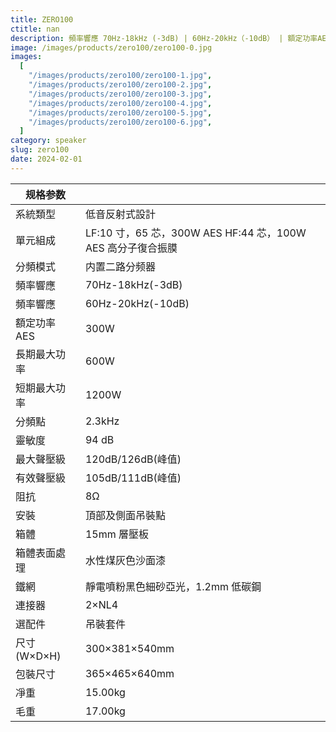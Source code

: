 ```yaml
---
title: ZERO100
ctitle: nan
description: 頻率響應 70Hz-18kHz (-3dB) | 60Hz-20kHz（-10dB） | 額定功率AES 300W | 靈敏度 94 dB
image: /images/products/zero100/zero100-0.jpg
images:
  [
    "/images/products/zero100/zero100-1.jpg",
    "/images/products/zero100/zero100-2.jpg",
    "/images/products/zero100/zero100-3.jpg",
    "/images/products/zero100/zero100-4.jpg",
    "/images/products/zero100/zero100-5.jpg",
    "/images/products/zero100/zero100-6.jpg",
  ]
category: speaker
slug: zero100
date: 2024-02-01
---
```


| 规格参数     |                                                             |
| ------------ | ----------------------------------------------------------- |
| 系統類型     | 低音反射式設計                                              |
| 單元組成     | LF:10 寸，65 芯，300W AES HF:44 芯，100W AES 高分子復合振膜 |
| 分頻模式     | 内置二路分频器                                              |
| 頻率響應     | 70Hz-18kHz(-3dB)                                            |
| 頻率響應     | 60Hz-20kHz(-10dB)                                           |
| 額定功率 AES | 300W                                                        |
| 長期最大功率 | 600W                                                        |
| 短期最大功率 | 1200W                                                       |
| 分頻點       | 2.3kHz                                                      |
| 靈敏度       | 94 dB                                                       |
| 最大聲壓級   | 120dB/126dB(峰值)                                           |
| 有效聲壓級   | 105dB/111dB(峰值)                                           |
| 阻抗         | 8Ω                                                          |
| 安裝         | 頂部及側面吊裝點                                            |
| 箱體         | 15mm 層壓板                                                 |
| 箱體表面處理 | 水性煤灰色沙面漆                                            |
| 鐵網         | 靜電噴粉黑色細砂亞光，1.2mm 低碳鋼                          |
| 連接器       | 2×NL4                                                       |
| 選配件       | 吊裝套件                                                    |
| 尺寸 (W×D×H) | 300×381×540mm                                               |
| 包裝尺寸     | 365×465×640mm                                               |
| 凈重         | 15.00kg                                                     |
| 毛重         | 17.00kg                                                     |
